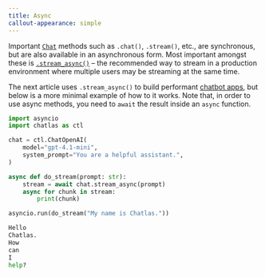```yaml
---
title: Async
callout-appearance: simple
---
```


Important [`Chat`](../reference/Chat.qmd) methods such as `.chat()`, `.stream()`, etc., are synchronous, but are also available in an asynchronous form. Most important amongst these is [`.stream_async()`](../reference/Chat.qmd#stream_async) -- the recommended way to stream in a production environment where multiple users may be streaming at the same time.

The next article uses `.stream_async()` to build performant [chatbot apps](chatbots.qmd), but below is a more minimal example of how to it works.
Note that, in order to use async methods, you need to `await` the result inside an `async` function.

```python
import asyncio
import chatlas as ctl

chat = ctl.ChatOpenAI(
    model="gpt-4.1-mini",
    system_prompt="You are a helpful assistant.",
)

async def do_stream(prompt: str):
    stream = await chat.stream_async(prompt)
    async for chunk in stream:
        print(chunk)

asyncio.run(do_stream("My name is Chatlas."))
```

```python
Hello
Chatlas.
How
can
I
help?
```